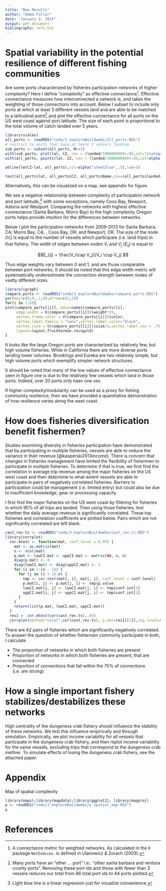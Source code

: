 ```yaml
---
title: "New Results"
author: "Emma Fuller"
date: "January 9, 2015"
output: pdf_document
bibliography: refs.bib
---
```


# Spatial variability in the potential resilience of different fishing communities
Are some ports characterized by fisheries participation networks of higher complexity? Here I define "complexity" as effective connectance[^1]. Effective connectance measures how interconnected a network is, and takes the weighting of those connections into account. Below I subset to include only ports at which at least 3 different vessels land and are able to be matched to a latitudinal point[^5] and plot the effective connectance for all ports on the US west coast against port latitude. The size of each point is proportional to the total volume of catch landed over 5 years. 

[^1]: A connectance metric for weighted networks. As calculated in the `R` package `NetIndices`. Is defined in Ulanowicz & Zorach (2003).
[^5]: Many ports have an "other ... port" i.e.: "other santa barbara and ventura county ports". Removing these port ids and those with fewer than 3 vessels reduces our total from 88 total port ids to 44 ports plotted. 

```r
library(scales)
all_ports <- readRDS("code/3_exploreBuildwebs/all_ports.RDS")
# restrict to ports that have at least 3 vessels landing
sub_ports <- subset(all_ports, N>=3)
with(sub_ports, plot(lat, CZ, cex = (landed/100000000)+.05,col="slategrey",lwd=2,col.axis="black",col.lab="black",col.sub="black",bty="n",ylab="Effective connectance",xlab="Port latitude"))
with(all_ports, points(lat, CZ, cex = (landed/100000000)+.05,col=alpha("slategrey",.75),pch=19))

abline(lm(CZ~lat, all_ports),col=alpha("steelblue",.5),lwd=5)

text(all_ports$lat, all_ports$CZ, all_ports$Name,cex=(all_ports$landed/1000000000)+.5,col="black")
```

Alternatively, this can be visualized on a map, see appendix for figure. 



We see a negative relationship between complexity of participation network and port latitude,[^2] with some exceptions, namely Coos Bay, Newport, Astoria and Westport. Comparing the networks with highest effective connectance (Santa Barbara, Morro Bay) to the high complexity Oregon ports helps provide intuition for the differences between networks. 

[^2]: Light  blue line is a linear regression just for visualize convenience. 

Below I plot the participation networks from 2009-2013 for Santa Barbara, CA; Morro Bay, CA; , Coos Bay, OR; and Newport, OR. The size of the node ($V_i$) is equal to the number of vessels which participate (i.e. land trips) in that fishery. The width of edges between nodes $V_i$ and $V_j$ ($E_{ij}$) is equal to 

$$E_{ij} = \frac{V_i\cap V_j}{V_i \cup V_j}.$$

Thus edge weights vary between 0 and 1, and are thuse comparable between port networks. It should be noted that this edge width metric will systematically underestimate the connection strength between nodes of vastly different sizes. 

```r
library(igraph)
compare_ports <- readRDS("code/3_exploreBuildwebs/compare_ports.RDS")
par(mai=c(0,0,.2,0),mfrow=c(3,2))
for(i in 1:6){
plot(compare_ports[[i]], main=names(compare_ports)[i], 
     edge.width = E(compare_ports[[i]])$weight*25, 
     vertex.frame.color = V(compare_ports[[i]])$color,
     vertex.label.family = "sans",vertex.label.color="black", 
     vertex.size = V(compare_ports[[i]])$size/5,vertex.label.cex = .75,
     layout=layout.fruchterman.reingold)
}
```

It looks like the large Oregon ports are characterized by relatively few, but high volume fisheries. While in California there are more diverse ports landing lower volumes. Brookings and Eureka are two relatively simple, but high volume ports which exemplify simpler network structures. 

It should be noted that many of the low values of effective connectance seen in figure one is due to the relatively few vessels which land in those ports. Indeed, over 20 ports only haev one ves

If higher complexity/modularity can be used as a proxy for fishing community resilience, then we have provided a quantitative demonstration of how resilience varies along the west coast. 

# How does fisheries diversification benefit fishermen?
Studies examining diversity in fisheries participation have demonstrated that by participating in multiple fisheries, vessels are able to reduce the variance in their revenue [@kasperski2013income]. There is concern that changes in fisheries management have limited the flexibility of fishermen to participate in multiple fisheries. To determine if that is true, we first find the correlation in average trip revenue among the major fisheries on the US west coast and then determine to what extent vessels are able to participate in pairs of negatively correlated fisheries. Barriers to participation could be management (i.e. limited entry) but could also be due to insufficient knowledge, gear or processing capacity. 

I first find the major fisheries on the US west coast by filtering for fisheries in which 95% of all trips are landed. Then using those fisheries, test whether the daily average revenue is significantly correlated. These top fisheries and correlation coeffcients are plotted below. Pairs which are not significantly correlated are left blank. 

```r
cast_rev.ts <- readRDS("code/3_exploreBuildwebs/cast_rev.ts.RDS")
library(corrplot)
  cor.mtest <- function(mat, conf.level = 0.95) {
    mat <- as.matrix(mat)
    n <- ncol(mat)
    p.mat <- lowCI.mat <- uppCI.mat <- matrix(NA, n, n)
    diag(p.mat) <- 0
    diag(lowCI.mat) <- diag(uppCI.mat) <- 1
    for (i in 1:(n - 1)) {
      for (j in (i + 1):n) {
        tmp <- cor.test(mat[, i], mat[, j], conf.level = conf.level)
        p.mat[i, j] <- p.mat[j, i] <- tmp$p.value
        lowCI.mat[i, j] <- lowCI.mat[j, i] <- tmp$conf.int[1]
        uppCI.mat[i, j] <- uppCI.mat[j, i] <- tmp$conf.int[2]
      }
    }
    return(list(p.mat, lowCI.mat, uppCI.mat))
  }
  res1 <- cor.mtest(cor(cast_rev.ts),.95)
  corrplot(method="color",cor(cast_rev.ts), p.mat=res1[[1]],sig.level=0.05,insig="blank",order="hclust",col.axis="black",tl.col="slategrey",tl.cex=.5,mar=rep(.25,4),cl.cex=.75,cl.ratio=.15,cl.pos="n")
```

There are 42 pairs of fisheries which are significantly negatively correlated. To answer the question of whether fishermen commonly participate in both, I calculate

+ The proportion of networks in which both fisheries are present
+ Proportion of networks in which both fisheries are present, that are connected
+ Proportion of connections that fall within the 75% of connections (i.e. are strong)

# How a single important fishery stabilizes/destabilizes these networks
High centrality of the dungeness crab fishery should influence the stability of these networks. We test this influence empirically and through simulation. Empirically, we plot income variability for all vessels that participate in the dungeness crab fishery, and then replot income variability for the same vessels, excluding trips that correspond to the dungeness crab methier. To simulate effects of losing the dungeness crab fishery, see the attached paper. 

# Appendix

Map of spatial complexity

```r
library(maps);library(mapdata);library(ggplot2); library(mapproj)
p <- readRDS("code/3_exploreBuildwebs/p_spatial_map.RDS")
p 
```

# References